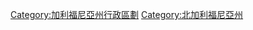 {{Commons category|Humboldt County, California}}
{{DEFAULTSORT:Humboldt County}}
[[Category:加利福尼亞州行政區劃|Category:加利福尼亞州行政區劃]]
[[Category:北加利福尼亞州|Category:北加利福尼亞州]]